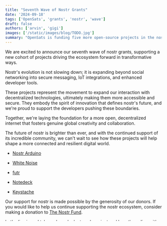 ```yaml
---
title: "Seventh Wave of Nostr Grants"
date: '2024-09-18'
tags: ['OpenSats', 'grants', 'nostr', 'wave']
draft: false
authors: ['arvin', 'gigi']
images: ['/static/images/blog/TODO.jpg']
summary: "OpenSats is funding five more open-source projects in the nostr ecosystem."
---
```


We are excited to announce our seventh wave of nostr grants, supporting a new
cohort of projects driving the ecosystem forward in transformative ways.

Nostr's evolution is not slowing down; it is expanding beyond social networking
into secure messaging, IoT integrations, and enhanced developer tools.

These projects represent the movement to expand our interaction with
decentralized technologies, ultimately making them more accessible and secure.
They embody the spirit of innovation that defines nostr's future, and we're
proud to support the developers pushing these boundaries.

Together, we're laying the foundation for a more open, decentralized internet
that fosters genuine global creativity and collaboration.

The future of nostr is brighter than ever, and with the continued support of its
incredible community, we can't wait to see how these projects will help shape a
more connected and resilient digital world.

- [Nostr Arduino](#nostr-arduino)

- [White Noise](#white-noise)

- [futr](#futr)

- [Notedeck](#notedeck)

- [Keystache](#keystache)

Our support for nostr is made possible by the generosity of our donors. If you
would like to help us continue supporting the nostr ecosystem, consider making a
donation to [The Nostr Fund](/funds/nostr).

<center>
    <DonateToNostrFundButton/>
</center>

Let's dive in and take a closer look at each project and how they align with our
mission.

---

### Nostr Arduino

Nostr Arduino is an open-source library that integrates the nostr protocol with
[Arduino](https://www.arduino.cc/en/Guide/Introduction) microcontrollers,
enabling embedded devices to send and receive nostr events. Led by [Black
Coffee](https://github.com/blackcoffeexbt/), the project aims to provide
Internet of Things (IoT) devices with a permissionless, distributed network
without relying on centralized services or exposing them to spyware. Plans
include refactoring the library for better memory stability, increasing test
coverage, enhancing documentation, creating example projects, and promoting the
library through media content. The team also intends to collaborate on IoT NIP
use cases, make the hardware
[NIP-46](https://github.com/nostr-protocol/nips/blob/master/46.md) remote signer
production-ready, add NIP-46 support to web clients, enable remote device
configuration via nostr, and explore eCash integration.

Repository: [arduino-nostr](https://github.com/blackcoffeexbt/arduino-nostr),
[hardware-nostr-connect-device](https://github.com/blackcoffeexbt/hardware-nostr-connect-device)  

License: MIT

### White Noise

JeffG is developing [White Noise](https://github.com/erskingardner/whitenoise),
a nostr-based messaging client focused on secure communication. It implements
double ratchet encryption for direct messages, supports group messaging, and
synchronizes conversations across multiple devices. Built on nostr's
censorship-resistant backbone, White Noise aims to deliver a seamless user
experience similar to Signal, but with the added benefits of open protocols and
decentralized infrastructure, ensuring privacy and accessibility for users in
the freedom tech space.

In addition to White Noise, JeffG is rebuilding
[Ostrich.work](https://ostrich.work/), a platform designed to connect
individuals with job opportunities in the freedom tech sector. He is also
[contributing to the
NDK](https://github.com/nostr-dev-kit/ndk/commits?author=erskingardner) (Nostr
Development Kit), enhancing its stability and usability for developers.

Repository:
[erskingardner/whitenoise](https://github.com/erskingardner/whitenoise)

License: MIT

### futr

Futr is a decentralized nostr client written in
[Haskell](https://www.haskell.org/) by [prolic](https://github.com/prolic),
focusing on public and private groups
([NIP-29](https://github.com/nostr-protocol/nips/blob/master/29.md)) and private
direct messages
([NIP-17](https://github.com/nostr-protocol/nips/blob/master/17.md)). The
project positions itself more like Telegram than Twitter. It's a native app that
doesn't rely on a browser engine and is designed to cross-compile to Linux,
Windows, macOS, Android, and iOS. Plans include refactoring for better
performance, improving the user interface (possibly switching to Qt),
implementing group and private messaging, and integrating features like
voice/video calls and Lightning Network zaps to enhance secure and decentralized
communication.

Repository: [futrnostr/futr](https://github.com/futrnostr/futr)

License: MIT

### Notedeck

Notedeck is a multi-platform nostr client for Android and desktop, inspired by
TweetDeck and developed by [kernelkind](https://github.com/kernelkind). It
offers a fully modular dashboard with customizable columns, enabling users to
manage multiple accounts simultaneously. Users can view different timelines,
notifications, direct messages, and bookmarks from a unified interface,
rearranging columns as desired. The mobile version provides a similar experience
optimized for single-column viewing. Future development includes account
management, improved UI navigation, modular column support, posting
capabilities, and profile viewing.

Repository: [damus-io/notedeck](https://github.com/damus-io/notedeck)

License: MIT

### Keystache

Keystache is a desktop-native nostr signing application that offers a seamless
single-sign-on experience and key management for desktop users, developed by
[Tommy Volk](https://github.com/tvolk131). Similar to the Alby Chrome Extension
but tailored for desktop environments, it provides a base layer for nostr
desktop apps, eliminating the need for individual apps to manage private keys.
Currently in alpha for [Apple
Silicon](https://en.wikipedia.org/wiki/Apple_silicon) and supporting the
[NIP-55](https://github.com/nostr-protocol/nips/blob/master/55.md) protocol for
key management, Keystache aims to reach beta soon and version 1.0 by year's end.
Plans include evolving into a portal for nostr with features like an app
marketplace, Fedimint wallet integration, signing permissions, and local relay
support, simplifying key management, and fostering nostr desktop application
development.

Repository: [nodetec/keystache](https://github.com/nodetec/keystache)

License: MIT

---

We are proud to support these projects and look forward to their continuous
contributions to the nostr ecosystem. We have more grants to announce soon and
will provide funding for many more projects in the future. If you're working on
a nostr project that is free and open-source, [don't hesitate to apply](/apply).

Our support for nostr is made possible by donors like you. Please consider
donating to [The Nostr Fund](/funds/nostr) to help us fund the ingenious
developers building toward a better future.

<center>
    <DonateToNostrFundButton/>
</center>
